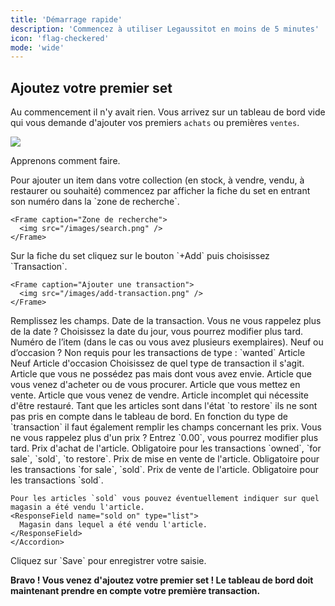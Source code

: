 ```yaml
---
title: 'Démarrage rapide'
description: 'Commencez à utiliser Legaussitot en moins de 5 minutes'
icon: 'flag-checkered'
mode: 'wide'
---
```


## Ajoutez votre premier set

Au commencement il n'y avait rien. Vous arrivez sur un tableau de bord vide qui vous demande d'ajouter vos premiers `achats` ou premières `ventes`.

<Frame caption="Tableau de bord lors de votre première connexion.">
  <img src="/images/empty-dashboard.png" />
</Frame>

Apprenons comment faire.

<Steps>
  <Step title="Recherchez le set">
    Pour ajouter un item dans votre collection (en stock, à vendre, vendu, à restaurer ou souhaité) commencez par afficher la fiche du set en entrant son numéro dans la `zone de recherche`.
    
    <Frame caption="Zone de recherche">
      <img src="/images/search.png" />
    </Frame>
  </Step>
  <Step title="Ajoutez une transaction">
    Sur la fiche du set cliquez sur le bouton `+Add` puis choisissez `Transaction`.

    <Frame caption="Ajouter une transaction">
      <img src="/images/add-transaction.png" />
    </Frame>
  </Step>
  <Step title="Saisissez les informations">
    Remplissez les champs.

<AccordionGroup>
  <Accordion icon="github" title="Date">
    <ResponseField name="date" type="date" required>
      Date de la transaction.
     <Tip>Vous ne vous rappelez plus de la date ? Choisissez la date du jour, vous pourrez modifier plus tard.</Tip>
    </ResponseField>
  </Accordion>
  <Accordion icon="rectangle-terminal" title="Numéro d'Item">
    <ResponseField name="item" type="integer" required>
      Numéro de l’item (dans le cas ou vous avez plusieurs exemplaires).
    </ResponseField>
  </Accordion>
    <Accordion icon="rectangle-terminal" title="Status">
      <ResponseField name="status" type="list" required>
        Neuf ou d’occasion ? Non requis pour les transactions de type : `wanted`
        <Expandable title="properties">
          <ResponseField name="new" type="string">
            Article Neuf
          </ResponseField>
          <ResponseField name="used" type="string">
            Article d'occasion
          </ResponseField>
        </Expandable>
      </ResponseField>
    </Accordion>
    <Accordion icon="rectangle-terminal" title="Transaction">
    <ResponseField name="transaction" type="list" required>
      Choisissez de quel type de transaction il s'agit.
      <Expandable title="properties">
        <ResponseField name="wanted" type="string">
          Article que vous ne possédez pas mais dont vous avez envie.
        </ResponseField>
        <ResponseField name="owned" type="string">
          Article que vous venez d'acheter ou de vous procurer.
        </ResponseField>
        <ResponseField name="for sale" type="string">
          Article que vous mettez en vente.
        </ResponseField>
        <ResponseField name="sold" type="string">
          Article que vous venez de vendre.
        </ResponseField>
        <ResponseField name="to restore" type="string">
          Article incomplet qui nécessite d'être restauré.
          <Tip>Tant que les articles sont dans l'état `to restore` ils ne sont pas pris en compte dans le tableau de bord.</Tip>
        </ResponseField>
      </Expandable>
    </ResponseField>
    </Accordion>
    <Accordion icon="rectangle-terminal" title="Prix">
    En fonction du type de `transaction` il faut également remplir les champs concernant les prix.
    <Tip>Vous ne vous rappelez plus d'un prix ? Entrez `0.00`, vous pourrez modifier plus tard.</Tip>
    <ResponseField name="purchase price" type="decimal" required>
      Prix d'achat de l'article. Obligatoire pour les transactions `owned`, `for sale`, `sold`, `to restore`.
    </ResponseField>
    <ResponseField name="for sale price" type="decimal" required>
      Prix de mise en vente de l'article. Obligatoire pour les transactions `for sale`, `sold`.
    </ResponseField>
    <ResponseField name="sold price" type="decimal" required>
      Prix de vente de l'article. Obligatoire pour les transactions `sold`.
    </ResponseField>

    Pour les articles `sold` vous pouvez éventuellement indiquer sur quel magasin a été vendu l'article.
    <ResponseField name="sold on" type="list">
      Magasin dans lequel a été vendu l'article.
    </ResponseField>
    </Accordion>  
  </AccordionGroup>
  </Step>
  <Step title="Sauvegardez">
    Cliquez sur `Save` pour enregistrer votre saisie.
  </Step>
</Steps>

**Bravo ! Vous venez d'ajoutez votre premier set ! Le tableau de bord doit maintenant prendre en compte votre première transaction.**


